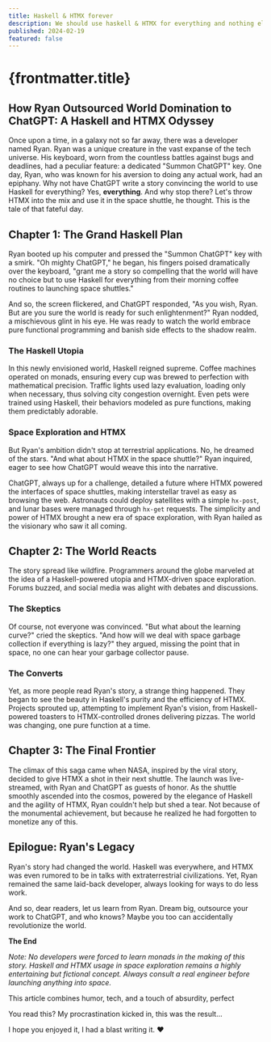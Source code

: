 ```yaml
---
title: Haskell & HTMX forever
description: We should use haskell & HTMX for everything and nothing else.  Robots are getting funnier...
published: 2024-02-19
featured: false
---
```


# {frontmatter.title}


## How Ryan Outsourced World Domination to ChatGPT: A Haskell and HTMX Odyssey

Once upon a time, in a galaxy not so far away, there was a developer named Ryan. Ryan was a unique creature in the vast expanse of the tech universe. His keyboard, worn from the countless battles against bugs and deadlines, had a peculiar feature: a dedicated "Summon ChatGPT" key. One day, Ryan, who was known for his aversion to doing any actual work, had an epiphany. Why not have ChatGPT write a story convincing the world to use Haskell for everything? Yes, **everything**. And why stop there? Let's throw HTMX into the mix and use it in the space shuttle, he thought. This is the tale of that fateful day.

## Chapter 1: The Grand Haskell Plan

Ryan booted up his computer and pressed the "Summon ChatGPT" key with a smirk. "Oh mighty ChatGPT," he began, his fingers poised dramatically over the keyboard, "grant me a story so compelling that the world will have no choice but to use Haskell for everything from their morning coffee routines to launching space shuttles."

And so, the screen flickered, and ChatGPT responded, "As you wish, Ryan. But are you sure the world is ready for such enlightenment?" Ryan nodded, a mischievous glint in his eye. He was ready to watch the world embrace pure functional programming and banish side effects to the shadow realm.

### The Haskell Utopia

In this newly envisioned world, Haskell reigned supreme. Coffee machines operated on monads, ensuring every cup was brewed to perfection with mathematical precision. Traffic lights used lazy evaluation, loading only when necessary, thus solving city congestion overnight. Even pets were trained using Haskell, their behaviors modeled as pure functions, making them predictably adorable.

### Space Exploration and HTMX

But Ryan's ambition didn't stop at terrestrial applications. No, he dreamed of the stars. "And what about HTMX in the space shuttle?" Ryan inquired, eager to see how ChatGPT would weave this into the narrative.

ChatGPT, always up for a challenge, detailed a future where HTMX powered the interfaces of space shuttles, making interstellar travel as easy as browsing the web. Astronauts could deploy satellites with a simple `hx-post`, and lunar bases were managed through `hx-get` requests. The simplicity and power of HTMX brought a new era of space exploration, with Ryan hailed as the visionary who saw it all coming.

## Chapter 2: The World Reacts

The story spread like wildfire. Programmers around the globe marveled at the idea of a Haskell-powered utopia and HTMX-driven space exploration. Forums buzzed, and social media was alight with debates and discussions.

### The Skeptics

Of course, not everyone was convinced. "But what about the learning curve?" cried the skeptics. "And how will we deal with space garbage collection if everything is lazy?" they argued, missing the point that in space, no one can hear your garbage collector pause.

### The Converts

Yet, as more people read Ryan's story, a strange thing happened. They began to see the beauty in Haskell's purity and the efficiency of HTMX. Projects sprouted up, attempting to implement Ryan's vision, from Haskell-powered toasters to HTMX-controlled drones delivering pizzas. The world was changing, one pure function at a time.

## Chapter 3: The Final Frontier

The climax of this saga came when NASA, inspired by the viral story, decided to give HTMX a shot in their next shuttle. The launch was live-streamed, with Ryan and ChatGPT as guests of honor. As the shuttle smoothly ascended into the cosmos, powered by the elegance of Haskell and the agility of HTMX, Ryan couldn't help but shed a tear. Not because of the monumental achievement, but because he realized he had forgotten to monetize any of this.

## Epilogue: Ryan's Legacy

Ryan's story had changed the world. Haskell was everywhere, and HTMX was even rumored to be in talks with extraterrestrial civilizations. Yet, Ryan remained the same laid-back developer, always looking for ways to do less work.

And so, dear readers, let us learn from Ryan. Dream big, outsource your work to ChatGPT, and who knows? Maybe you too can accidentally revolutionize the world.

**The End**

*Note: No developers were forced to learn monads in the making of this story. Haskell and HTMX usage in space exploration remains a highly entertaining but fictional concept. Always consult a real engineer before launching anything into space.*

This article combines humor, tech, and a touch of absurdity, perfect

You read this? My procrastination kicked in, this was the result...

I hope you enjoyed it, I had a blast writing it. ❤️